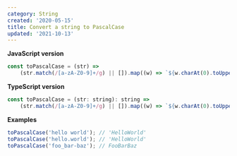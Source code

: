 ```yaml
---
category: String
created: '2020-05-15'
title: Convert a string to PascalCase
updated: '2021-10-13'
---
```


**JavaScript version**

```js
const toPascalCase = (str) =>
    (str.match(/[a-zA-Z0-9]+/g) || []).map((w) => `${w.charAt(0).toUpperCase()}${w.slice(1)}`).join('');
```

**TypeScript version**

```js
const toPascalCase = (str: string): string =>
    (str.match(/[a-zA-Z0-9]+/g) || []).map((w) => `${w.charAt(0).toUpperCase()}${w.slice(1)}`).join('');
```

**Examples**

```js
toPascalCase('hello world'); // 'HelloWorld'
toPascalCase('hello.world'); // 'HelloWorld'
toPascalCase('foo_bar-baz'); // FooBarBaz
```
